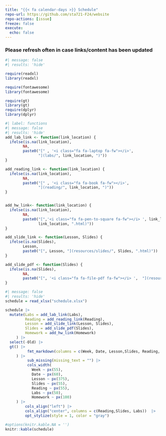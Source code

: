 ```yaml
---
title: "{{< fa calendar-days >}} Schedule"
repo-url: https://github.com/sta721-F24/website
repo-actions: [issue]
freeze: false
execute: 
  echo: false
---
```


### Please refresh often in case links/content has been updated

```r
#| message: false
#| results: 'hide'

require(readxl)
library(readxl)

require(fontawesome)
library(fontawesome)

require(gt)
library(gt)
require(dplyr)
library(dplyr)
```

```r
#| label: functions
#| message: false
#| results: 'hide'
add_lab_link <- function(link_location) {
  ifelse(is.na(link_location), 
        NA, 
        paste0("[" , '<i class="fa fa-laptop fa-fw"></i>', 
               "](labs/", link_location, ")"))
}

add_reading_link <- function(link_location) {
  ifelse(is.na(link_location), 
        NA, 
        paste0("[" , '<i class="fa fa-book fa-fw"></i>', 
               "](reading/", link_location, ")"))
}


add_hw_link<- function(link_location) {
  ifelse(is.na(link_location), 
        NA, 
        paste0("[",'<i class="fa fa-pen-to-square fa-fw"></i> ', link_location, "](HW/", 
               link_location, ".html)"))
}

add_slide_link <- function(Lesson, Slides) {
  ifelse(is.na(Slides), 
        Lesson, 
        paste0("[", Lesson, "](resources/slides/", Slides, ".html)"))
}

add_slide_pdf <- function(Slides) {
  ifelse(is.na(Slides), 
        NA, 
        paste0("[", '<i class="fa fa-file-pdf fa-fw"></i> ',  "](resources/slides/", Slides, ".pdf)"))
}
```




```r
#| message: false
#| results: 'hide'
schedule = read_xlsx("schedule.xlsx")
```


```r
schedule |> 
  mutate(Labs = add_lab_link(Labs),
         Reading = add_reading_link(Reading),
         Lesson = add_slide_link(Lesson, Slides),
         Slides = add_slide_pdf(Slides),
         Homework = add_hw_link(Homework)
     ) |> 
  select(-Old) |>
  gt() |>
          fmt_markdown(columns = c(Week, Date, Lesson,Slides, Reading, Labs, Homework)
     ) |>
          sub_missing(missing_text = "") |>
          cols_width(
            Week ~ px(55),
            Date ~ px(60),
            Lesson ~ px(375),
            Slides ~ px(55),
            Reading ~ px(55),
            Labs ~ px(50),
            Homework ~ px(100)
     ) |>
         cols_align("left") |>
         cols_align("center", columns = c(Reading,Slides, Labs))  |>  
         opt_stylize(style = 1, color = "gray")
```



```r
#options(knitr.kable.NA = '')
knitr::kable(schedule)

```


